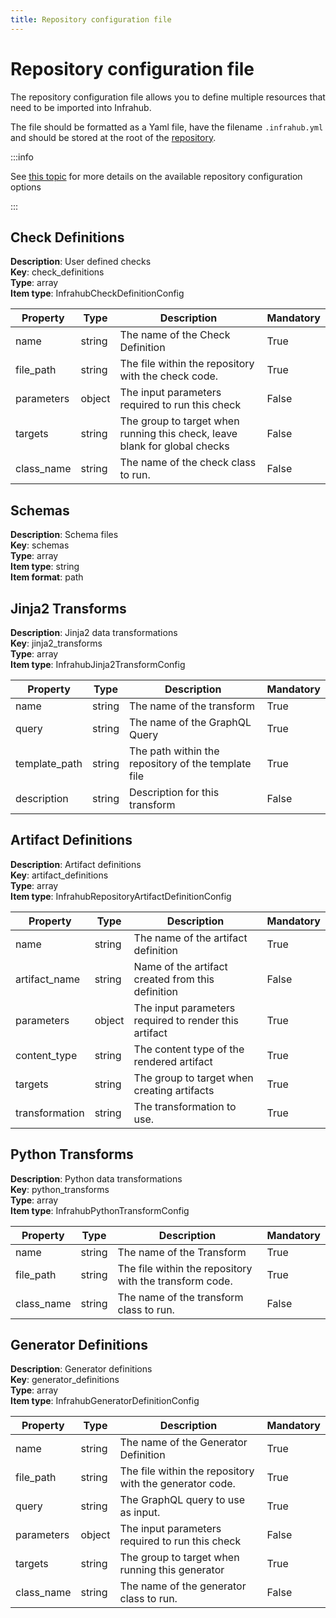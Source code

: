 ```yaml
---
title: Repository configuration file
---
```


# Repository configuration file

The repository configuration file allows you to define multiple resources that need to be imported into Infrahub.

The file should be formatted as a Yaml file, have the filename `.infrahub.yml` and should be stored at the root of the [repository](/topics/repository).

:::info

See [this topic](/topics/infrahub-yml) for more details on the available repository configuration options

:::

<!-- vale off -->
## Check Definitions
<!-- vale on -->

**Description**: User defined checks<br/>
**Key**: check_definitions<br/>
**Type**: array<br/>
**Item type**: InfrahubCheckDefinitionConfig<br/>

| Property | Type | Description | Mandatory |
| -------- | ---- | ----------- | --------- |
| name | string | The name of the Check Definition | True |
| file_path | string | The file within the repository with the check code. | True |
| parameters | object | The input parameters required to run this check | False |
| targets | string | The group to target when running this check, leave blank for global checks | False |
| class_name | string | The name of the check class to run. | False |

<!-- vale off -->
## Schemas
<!-- vale on -->

**Description**: Schema files<br/>
**Key**: schemas<br/>
**Type**: array<br/>
**Item type**: string<br/>
**Item format**: path<br/>

<!-- vale off -->
## Jinja2 Transforms
<!-- vale on -->

**Description**: Jinja2 data transformations<br/>
**Key**: jinja2_transforms<br/>
**Type**: array<br/>
**Item type**: InfrahubJinja2TransformConfig<br/>

| Property | Type | Description | Mandatory |
| -------- | ---- | ----------- | --------- |
| name | string | The name of the transform | True |
| query | string | The name of the GraphQL Query | True |
| template_path | string | The path within the repository of the template file | True |
| description | string | Description for this transform | False |

<!-- vale off -->
## Artifact Definitions
<!-- vale on -->

**Description**: Artifact definitions<br/>
**Key**: artifact_definitions<br/>
**Type**: array<br/>
**Item type**: InfrahubRepositoryArtifactDefinitionConfig<br/>

| Property | Type | Description | Mandatory |
| -------- | ---- | ----------- | --------- |
| name | string | The name of the artifact definition | True |
| artifact_name | string | Name of the artifact created from this definition | False |
| parameters | object | The input parameters required to render this artifact | True |
| content_type | string | The content type of the rendered artifact | True |
| targets | string | The group to target when creating artifacts | True |
| transformation | string | The transformation to use. | True |

<!-- vale off -->
## Python Transforms
<!-- vale on -->

**Description**: Python data transformations<br/>
**Key**: python_transforms<br/>
**Type**: array<br/>
**Item type**: InfrahubPythonTransformConfig<br/>

| Property | Type | Description | Mandatory |
| -------- | ---- | ----------- | --------- |
| name | string | The name of the Transform | True |
| file_path | string | The file within the repository with the transform code. | True |
| class_name | string | The name of the transform class to run. | False |

<!-- vale off -->
## Generator Definitions
<!-- vale on -->

**Description**: Generator definitions<br/>
**Key**: generator_definitions<br/>
**Type**: array<br/>
**Item type**: InfrahubGeneratorDefinitionConfig<br/>

| Property | Type | Description | Mandatory |
| -------- | ---- | ----------- | --------- |
| name | string | The name of the Generator Definition | True |
| file_path | string | The file within the repository with the generator code. | True |
| query | string | The GraphQL query to use as input. | True |
| parameters | object | The input parameters required to run this check | False |
| targets | string | The group to target when running this generator | True |
| class_name | string | The name of the generator class to run. | False |

